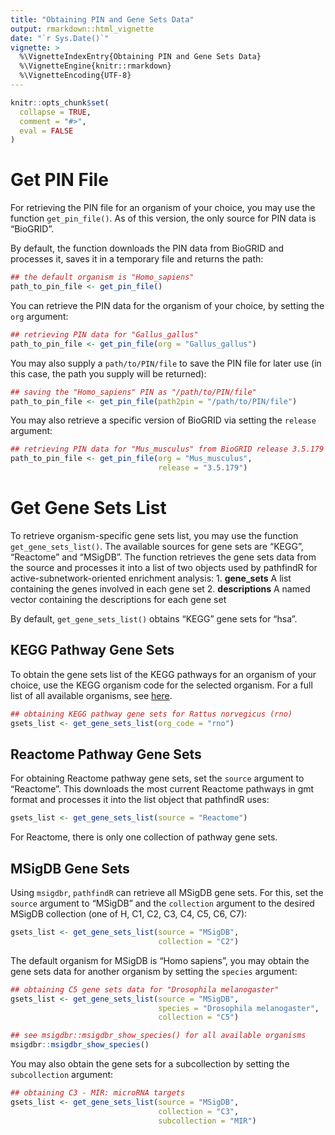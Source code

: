 ```yaml
---
title: "Obtaining PIN and Gene Sets Data"
output: rmarkdown::html_vignette
date: "`r Sys.Date()`"
vignette: >
  %\VignetteIndexEntry{Obtaining PIN and Gene Sets Data}
  %\VignetteEngine{knitr::rmarkdown}
  %\VignetteEncoding{UTF-8}
---
```


```r
knitr::opts_chunk$set(
  collapse = TRUE,
  comment = "#>",
  eval = FALSE
)
```

# Get PIN File

For retrieving the PIN file for an organism of your choice, you may use the function `get_pin_file()`. As of this version, the only source for PIN data is "BioGRID".

By default, the function downloads the PIN data from BioGRID and processes it, saves it in a temporary file and returns the path: 

```r
## the default organism is "Homo_sapiens"
path_to_pin_file <- get_pin_file()
```

You can retrieve the PIN data for the organism of your choice, by setting the `org` argument:

```r
## retrieving PIN data for "Gallus_gallus"
path_to_pin_file <- get_pin_file(org = "Gallus_gallus")
```

You may also supply a `path/to/PIN/file` to save the PIN file for later use (in this case, the path you supply will be returned):

```r
## saving the "Homo_sapiens" PIN as "/path/to/PIN/file"
path_to_pin_file <- get_pin_file(path2pin = "/path/to/PIN/file")
```

You may also retrieve a specific version of BioGRID via setting the `release` argument:

```r
## retrieving PIN data for "Mus_musculus" from BioGRID release 3.5.179
path_to_pin_file <- get_pin_file(org = "Mus_musculus", 
                                 release = "3.5.179")
```

# Get Gene Sets List

To retrieve organism-specific gene sets list, you may use the function `get_gene_sets_list()`. The available sources for gene sets are "KEGG", "Reactome" and "MSigDB". The function retrieves the gene sets data from the source and processes it into a list of two objects used by pathfindR for active-subnetwork-oriented enrichment analysis:
1. **gene_sets** A list containing the genes involved in each gene set
2. **descriptions** A named vector containing the descriptions for each gene set

By default, `get_gene_sets_list()` obtains "KEGG" gene sets for "hsa".

## KEGG Pathway Gene Sets

To obtain the gene sets list of the KEGG pathways for an organism of your choice, use the KEGG organism code for the selected organism. For a full list of all available organisms, see [here](https://www.genome.jp/kegg/catalog/org_list.html).

```r
## obtaining KEGG pathway gene sets for Rattus norvegicus (rno)
gsets_list <- get_gene_sets_list(org_code = "rno")
```

## Reactome Pathway Gene Sets

For obtaining Reactome pathway gene sets, set the `source` argument to "Reactome". This downloads the most current Reactome pathways in gmt format and processes it into the list object that pathfindR uses:

```r
gsets_list <- get_gene_sets_list(source = "Reactome")
```

For Reactome, there is only one collection of pathway gene sets.

## MSigDB Gene Sets

Using `msigdbr`, `pathfindR` can retrieve all MSigDB gene sets. For this, set the `source` argument to "MSigDB" and the `collection` argument to the desired MSigDB collection (one of H, C1, C2, C3, C4, C5, C6, C7):

```r
gsets_list <- get_gene_sets_list(source = "MSigDB",
                                 collection = "C2")
```

The default organism for MSigDB is "Homo sapiens", you may obtain the gene sets data for another organism by setting the `species` argument:

```r
## obtaining C5 gene sets data for "Drosophila melanogaster"
gsets_list <- get_gene_sets_list(source = "MSigDB",
                                 species = "Drosophila melanogaster",
                                 collection = "C5")
```

```r
## see msigdbr::msigdbr_show_species() for all available organisms
msigdbr::msigdbr_show_species()
```

You may also obtain the gene sets for a subcollection by setting the `subcollection` argument:

```r
## obtaining C3 - MIR: microRNA targets
gsets_list <- get_gene_sets_list(source = "MSigDB",
                                 collection = "C3",
                                 subcollection = "MIR")
```
